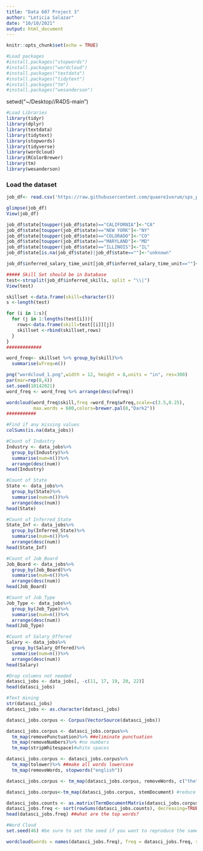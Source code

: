 ```yaml
---
title: "Data 607 Project 3"
author: "Leticia Salazar"
date: "10/10/2021"
output: html_document
---
```


```r
knitr::opts_chunk$set(echo = TRUE)
```


```r
#Load packages
#install.packages("stopwords")
#install.packages("wordcloud")
#install.packages("textdata")
#install.packages("tidytext")
#install.packages("tm")
#install.packages("wesanderson")
```

setwd("~/Desktop//R4DS-main")


```r
#Load Libraries
library(tidyr)
library(dplyr)
library(textdata)
library(tidytext)
library(stopwords)
library(tidyverse)
library(wordcloud)
library(RColorBrewer)
library(tm)
library(wesanderson)
```

### Load the dataset
```r
job_df<- read.csv('https://raw.githubusercontent.com/quaere1verum/sps_public/master/data_scientist_42928_20211010_1633890523765196_1.csv')

glimpse(job_df)
View(job_df)
```


```r
job_df$state[toupper(job_df$state)=="CALIFORNIA"]<-"CA"
job_df$state[toupper(job_df$state)=="NEW YORK"]<-"NY"
job_df$state[toupper(job_df$state)=="COLORADO"]<-"CO"
job_df$state[toupper(job_df$state)=="MARYLAND"]<-"MD"
job_df$state[toupper(job_df$state)=="ILLINOIS"]<-"IL"
job_df$state[is.na(job_df$state)|job_df$state==""]<-"unknown"

job_df$inferred_salary_time_unit[job_df$inferred_salary_time_unit==""]<-"unknown"

##### Skill Set should be in Database
test<-strsplit(job_df$inferred_skills, split = "\\|")
View(test)

skillset <-data.frame(skill=character())
s <-length(test)

for (i in 1:s){
  for (j in 1:lengths(test[i])){
    rows<-data.frame(skill=test[[i]][j])
    skillset <-rbind(skillset,rows)
  }  
}
#############

word_freq<- skillset %>% group_by(skill)%>%
  summarise(wfreq=n()) 

png("wordcloud_1.png",width = 12, height = 8,units = "in", res=300)
par(mar=rep(0,4))
set.seed(10142021)
word_freq <- word_freq %>% arrange(desc(wfreq))

wordcloud(word_freq$skill,freq =word_freq$wfreq,scale=c(3.5,0.25),
          max.words = 600,colors=brewer.pal(8,"Dark2"))
###########


```

```r
#Find if any missing values
colSums(is.na(data_jobs))
```


```r
#Count of Industry
Industry <- data_jobs%>%
  group_by(Industry)%>%
  summarise(num=n())%>%
  arrange(desc(num))
head(Industry)
```

```r
#Count of State
State <- data_jobs%>%
  group_by(State)%>%
  summarise(num=n())%>%
  arrange(desc(num))
head(State)
```


```r
#Count of Inferred_State
State_Inf <- data_jobs%>%
  group_by(Inferred_State)%>%
  summarise(num=n())%>%
  arrange(desc(num))
head(State_Inf)
```


```r
#Count of Job_Board
Job_Board <- data_jobs%>%
  group_by(Job_Board)%>%
  summarise(num=n())%>%
  arrange(desc(num))
head(Job_Board)
```


```r
#Count of Job_Type
Job_Type <- data_jobs%>%
  group_by(Job_Type)%>%
  summarise(num=n())%>%
  arrange(desc(num))
head(Job_Type)
```


```r
#Count of Salary_Offered
Salary <- data_jobs%>%
  group_by(Salary_Offered)%>%
  summarise(num=n())%>%
  arrange(desc(num))
head(Salary)
```


```r
#Drop columns not needed
datasci_jobs <- data_jobs[, -c(11, 17, 19, 20, 22)]
head(datasci_jobs)
```


```r
#Text mining
str(datasci_jobs)
datasci_jobs <- as.character(datasci_jobs)
```


```r
datasci_jobs.corpus <- Corpus(VectorSource(datasci_jobs))

datasci_jobs.corpus <- datasci_jobs.corpus%>%
  tm_map(removePunctuation)%>% ##eliminate punctuation
  tm_map(removeNumbers)%>% #no numbers
  tm_map(stripWhitespace)#white spaces

datasci_jobs.corpus <- datasci_jobs.corpus%>%
  tm_map(tolower)%>% ##make all words lowercase
  tm_map(removeWords, stopwords("english"))

datasci_jobs.corpus <- tm_map(datasci_jobs.corpus, removeWords, c("the", "and","for","this","that","with","will","also","i'm", "requirements", "experience"))

datasci_jobs.corpus<-tm_map(datasci_jobs.corpus, stemDocument) #reduce multiple of the same core word
```

```r
datasci_jobs.counts <- as.matrix(TermDocumentMatrix(datasci_jobs.corpus))
datasci_jobs.freq <- sort(rowSums(datasci_jobs.counts), decreasing=TRUE)
head(datasci_jobs.freq) ##what are the top words?
```


```r
#Word Cloud
set.seed(46) #be sure to set the seed if you want to reproduce the same again

wordcloud(words = names(datasci_jobs.freq), freq = datasci_jobs.freq, scale = c(4,.3), max.words = 150, random.order = FALSE, color = wes_palette("Moonrise2"), rot.per = .7)
```










